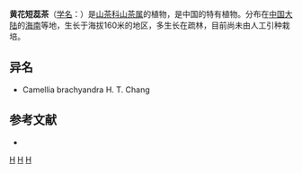 {{Speciesbox 
| taxon = Camellia xanthochroma
| authority =  K. M. Feng et L. S. Xie
}}
'''黄花短蕊茶'''（[[学名|学名]]：{{lang|la|''Camellia xanthochroma''}}）是[[山茶科|山茶科]][[山茶属|山茶属]]的植物，是中国的特有植物。分布在[[中国大陆|中国大陆]]的[[海南|海南]]等地，生长于海拔160米的地区，多生长在疏林，目前尚未由人工引种栽培。

== 异名 ==
* Camellia brachyandra H. T. Chang

== 参考文献 ==
<div class="references-small">
* {{cite web| url =http://www.bioinfo.cn/db05/KmzwSpecies.php?action=view&id=22275| title =黄花短蕊茶| work =《中国高等植物数据库全库》| publisher =中国科学院微生物研究所| author =昆明植物研究所| accessdate =2009-02-25| deadurl =yes| archiveurl =https://web.archive.org/web/20160304235431/http://www.bioinfo.cn/db05/KmzwSpecies.php?action=view&id=22275| archivedate =2016-03-04}}
</div>
{{Taxonbar|from=Q11178339}}

[[Category:中國特有植物|H]]
[[Category:海南植物|H]]
[[Category:山茶属|H]]